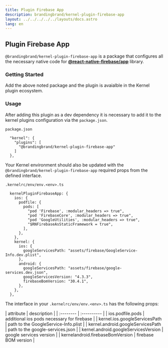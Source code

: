 ```yaml
---
title: Plugin Firebase App
description: brandingbrand/kernel-plugin-firebase-app
layout: ../../../../../layouts/docs.astro
lang: en
---
```



## Plugin Firebase App

`@brandingbrand/kernel-plugin-firebase-app` is a package that configures all the necessary native code for [**@react-native-firebase/app**](https://github.com/invertase/react-native-firebase/tree/main/packages/app) library.

### Getting Started

<div class="flex w-full my-6">
  <CodeCopy args="yarn add -D @brandingbrand/kernel-plugin-firebase-app" />
</div>

Add the above noted package and the plugin is avaialble in the Kernel plugin ecosystem.

### Usage

After adding this plugin as a dev dependency it is necessary to add it to the kernel plugins configuration via the `package.json`.

`package.json`

```
  "kernel": {
    "plugins": [
      "@brandingbrand/kernel-plugin-firebase-app"
    ]
  },
```

Your Kernel environment should also be updated with the `@brandingbrand/kernel-plugin-firebase-app` required props from the defined interface.

`.kernelrc/env/env.<env>.ts`

```
  kernelPluginFirebaseApp: {
    ios: {
      podfile: {
        pods: [
          "pod 'Firebase', :modular_headers => true",
          "pod 'FirebaseCore', :modular_headers => true",
          "pod 'GoogleUtilities', :modular_headers => true",
          "$RNFirebaseAsStaticFramework = true",
        ],
      },
    },
    kernel: {
      ios: {
        googleServicesPath: "assets/firebase/GoogleService-Info.dev.plist",
      },
      android: {
        googleServicesPath: "assets/firebase/google-services.dev.json",
        googleServicesVersion: "4.3.3",
        firebaseBomVersion: "30.4.1",
      },
    },
  },
```

The interface in your `.kernelrc/env/env.<env>.ts` has the following props:

<div class="my-4 overflow-scroll">
| attribute                            | description                                     |
| :--------                            | :----------                                     |
| ios.podfile.pods                     | additional ios pods necessary for firebase      |
| kernel.ios.googleServicesPath        | path to the GoogleService-Info.plist            |
| kernel.android.googleServicesPath    | path to the google-services.json                |
| kernel.android.googleServicesVersion | google services version                         |
| kernelandroid.firebaseBomVersion     | firebase BOM version                            |
</div>

